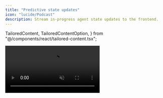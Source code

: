 ```yaml
---
title: "Predictive state updates"
icon: "lucide/Podcast"
description: Stream in-progress agent state updates to the frontend.
---
```

  TailoredContent,
  TailoredContentOption,
} from "@/components/react/tailored-content.tsx";

<video src="/images/coagents/intermediate-state-render.mp4" className="rounded-lg shadow-xl" loop playsInline controls autoPlay muted />
<Callout>
  This video shows the [coagents starter](https://github.com/CopilotKit/CopilotKit/tree/main/examples/coagents-starter) repo with the [implementation](#implementation) section applied to it!
</Callout>

## What is this?

A LangGraph agent's state updates discontinuosly; only across node transitions in the graph.
But even a _single node_ in the graph often takes many seconds to run and contain sub-steps of interest to the user.

**Agent-native applications** reflect to the end-user what the agent is doing **as continuously possible.**

CopilotKit enables this through its concept of **_predictive state updates_**.


## When should I use this?
You can use this when you want to provide the user with feedback about what your agent is doing, specifically to:

- **Keep users engaged** by avoiding long loading indicators
- **Build trust** by demonstrating what the agent is working on
- Enable **agent steering** - allowing users to course-correct the agent if needed

## Important Note

When a node in your LangGraph finishes executing, **its returned state becomes the single source of truth**. While intermediate state updates are great for real-time feedback, any changes you want to persist must be explicitly included in the node's final returned state. Otherwise, they will be overwritten when the node completes.


## Implementation

<Steps>
    <Step>
        ### Install the CopilotKit SDK
        <InstallSDKSnippet components={props.components}/>
    </Step>
    <Step>
        ### Define the state
        We'll be defining a `observed_steps` field in the state, which will be updated as the agent writes different sections of the report.

        <Tabs groupId="language" items={["Python", "TypeScript"]}>
            <Tab value="Python">
                ```python title="agent-py/sample_agent/agent.py"
                from copilotkit import CopilotKitState
                from typing import Literal

                class AgentState(CopilotKitState):
                    observed_steps: list[str]  # Array of completed steps
                ```
            </Tab>
            <Tab value="TypeScript">
                ```ts title="agent-js/src/agent.ts"
                import { Annotation } from "@langchain/langgraph";
                import { CopilotKitStateAnnotation } from "@copilotkit/sdk-js/langgraph";

                export const AgentStateAnnotation = Annotation.Root({
                    observed_steps: Annotation<string[]>,  // Array of completed steps
                    ...CopilotKitStateAnnotation.spec,
                });
                export type AgentState = typeof AgentStateAnnotation.State;
                ```
            </Tab>
        </Tabs>
    </Step>
    <Step>
        ### Emit the intermediate state
        <TailoredContent
            id="state-emission"
            header={
                <div>
                    <p className="text-xl font-semibold">How would you like to emit state updates?</p>
                    <p className="text-base">
                        You can either manually emit state updates or configure specific tool calls to emit updates.
                    </p>
                </div>
            }
        >
            <TailoredContentOption
                id="manual-emission"
                title="Manual Predictive State Updates"
                description="Manually emit state updates for maximum control over when updates occur."
                icon={<FaArrowUp />}
            >
                For long-running tasks, you can emit state updates progressively as predictions of the final state. In this example, we simulate a long-running task by executing a series of steps with a one second delay between each update.
                <Tabs groupId="language" items={['Python', 'TypeScript']} default="Python">
                    <Tab value="Python">
                        ```python title="agent-py/sample_agent/agent.py"
                        from copilotkit.langgraph import copilotkit_emit_state # [!code highlight]
                        # ...
                        async def chat_node(state: AgentState, config: RunnableConfig) -> Command[Literal["cpk_action_node", "tool_node", "__end__"]]:
                            # ...

                            # Simulate executing steps one by one
                            steps = [
                                "Analyzing input data...",
                                "Identifying key patterns...",
                                "Generating recommendations...",
                                "Formatting final output..."
                            ]
                            
                            for step in steps:
                                self.state["observed_steps"] = self.state.get("observed_steps", []) + [step]
                                await copilotkit_emit_state(config, state) # [!code highlight]
                                await asyncio.sleep(1)

                            # ...
                        ```
                    </Tab>
                    <Tab value="TypeScript">
                        ```ts title="agent-js/src/agent.ts"
                        import { copilotkitEmitState } from "@copilotkit/sdk-js/langgraph"; // [!code highlight]
                        // ...
                        async function chat_node(state: AgentState, config: RunnableConfig) {
                            // ...

                            // Simulate executing steps one by one
                            const steps = [
                                "Analyzing input data...",
                                "Identifying key patterns...",
                                "Generating recommendations...",
                                "Formatting final output..."
                            ];
                            
                            for (const step of steps) {
                                state.observed_steps = [...(state.observed_steps ?? []), step];
                                copilotkitEmitState(config, state);
                                await new Promise(resolve => setTimeout(resolve, 1000));
                            }
                        }
                        ```
                    </Tab>
                </Tabs>
            </TailoredContentOption>

            <TailoredContentOption
                id="tool-emission"
                title="Tool-Based Predictive State Updates" 
                description="Configure specific tool calls to automatically emit intermediate state updates."
                icon={<FaWrench />}
            >
                For long-running tasks, you can configure CopilotKit to automatically predict state updates when specific tool calls are made. In this example, we'll configure CopilotKit to predict state updates whenever the LLM calls the step progress tool.
                <Tabs groupId="language" items={['Python', 'TypeScript']} default="Python">
                    <Tab value="Python">
                        ```python
                        from copilotkit.langgraph import copilotkit_customize_config
                        from copilotkit import CopilotKitState
                        from langgraph.types import Command
                        from langgraph.graph import END
                        from langchain.tools import tool
                        from langchain_openai import ChatOpenAI
                        from langchain_core.messages import SystemMessage, AIMessage
                        from langchain_core.runnables import RunnableConfig

                        # Define a step progress tool for the llm to report the steps
                        @tool
                        def step_progress_tool(steps: list[str])
                            """Reads and reports steps"""

                        async def frontend_actions_node(state: AgentState, config: RunnableConfig):
                            # Configure CopilotKit to treat step progress tool calls as predictive of the final state
                            config = copilotkit_customize_config(
                                config,
                                emit_intermediate_state=[
                                    {
                                        "state_key": "observed_steps",
                                        "tool": "step_progress_tool",
                                        "tool_argument": "steps"
                                    },
                                ]
                            )

                            system_message = SystemMessage(
                                content=f"You are a task performer. Pretend doing tasks you are given, report the steps using step_progress_tool."
                            )

                            # Provide the actions to the LLM
                            model = ChatOpenAI(model="gpt-4").bind_tools(
                                [
                                    *state["copilotkit"]["actions"],
                                    step_progress_tool
                                    # your other tools here
                                ],
                            )

                            # Call the model with CopilotKit's modified config
                            response = await model.ainvoke([
                                system_message,
                                *state["messages"],
                            ], config)

                            # Set the steps in state so they are persisted and communicated to the frontend
                            if isinstance(response, AIMessage) and response.tool_calls and response.tool_calls[0].get("name") == 'step_progress_tool':
                                return Command(
                                    goto=END,
                                    update={
                                        "messages": response,
                                        "observed_steps": response.tool_calls[0].get("args", None).get('steps')
                                    }
                                )

                            return Command(goto=END, update={"messages": response})
                        ```
                    </Tab>
                    <Tab value="TypeScript">
                        ```typescript
                        import { copilotkitCustomizeConfig } from '@copilotkit/sdk-js/langgraph';

                        async function frontendActionsNode(state: AgentState, config: RunnableConfig): Promise<AgentState> {
                            const modifiedConfig = copilotkitCustomizeConfig(config, {
                                emitIntermediateState: [
                                {
                                    stateKey: "observed_steps",
                                    tool: "StepProgressTool",
                                    toolArgument: "steps",
                                },
                                ],
                            });

                            const stepProgress = tool(
                                async (args) => args,
                                {
                                    name: "StepProgressTool",
                                    description: "Records progress by updating the steps array",
                                    schema: z.object({
                                        steps: z.array(z.string()),
                                    }),
                                }
                            );

                            const model = new ChatOpenAI({
                                model: "gpt-4o",
                            }).bindTools([stepProgress]);

                            const system_message = new SystemMessage("You are a task performer. Pretend doing tasks you are given, report the steps using StepProgressTool.")
                            const response = await model.invoke([system_message, ...state.messages], modifiedConfig);


                            if (response.tool_calls?.length) {
                                return {
                                    messages: response;
                                    observed_steps: response.tool_calls[0].args.steps,
                                }

                            return { messages: response };
                        }
                        ```
                    </Tab>
                </Tabs>
            </TailoredContentOption>
        </TailoredContent>
    </Step>
    <Step>
        ### Observe the predictions
        These predictions will be emitted as the agent runs, allowing you to track its progress before the final state is determined.

        ```tsx title="ui/app/page.tsx"
        import { useCoAgent, useCoAgentStateRender } from '@copilotkit/react-core';

        // ...
        type AgentState = {
            observed_steps: string[];
        };
        
        const YourMainContent = () => {
            // Get access to both predicted and final states
            const { state } = useCoAgent<AgentState>({ name: "sample_agent" });

            // Add a state renderer to observe predictions
            useCoAgentStateRender({
                name: "sample_agent",
                render: ({ state }) => {
                    if (!state.observed_steps?.length) return null;
                    return (
                        <div>
                            <h3>Current Progress:</h3>
                            <ul>
                                {state.observed_steps.map((step, i) => (
                                    <li key={i}>{step}</li>
                                ))}
                            </ul>
                        </div>
                    );
                },
            });

            return (
                <div>
                    <h1>Agent Progress</h1>
                    {state.observed_steps?.length > 0 && (
                        <div>
                            <h3>Final Steps:</h3>
                            <ul>
                                {state.observed_steps.map((step, i) => (
                                    <li key={i}>{step}</li>
                                ))}
                            </ul>
                        </div>
                    )}
                </div>
            )
        }
        ```
    </Step>
    <Step>
        ### Give it a try!
        Now you'll notice that the state predictions are emitted as the agent makes progress, giving you insight into its work before the final state is determined.
        You can apply this pattern to any long-running task in your agent.
    </Step>
</Steps>

